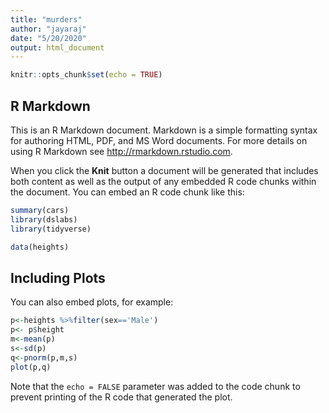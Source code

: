 ```yaml
---
title: "murders"
author: "jayaraj"
date: "5/20/2020"
output: html_document
---
```


```r
knitr::opts_chunk$set(echo = TRUE)
```

## R Markdown

This is an R Markdown document. Markdown is a simple formatting syntax for authoring HTML, PDF, and MS Word documents. For more details on using R Markdown see <http://rmarkdown.rstudio.com>.

When you click the **Knit** button a document will be generated that includes both content as well as the output of any embedded R code chunks within the document. You can embed an R code chunk like this:

```r
summary(cars)
library(dslabs)
library(tidyverse)

data(heights)

```

## Including Plots

You can also embed plots, for example:

```r
p<-heights %>%filter(sex=='Male')
p<- p$height
m<-mean(p)
s<-sd(p)
q<-pnorm(p,m,s)
plot(p,q)
```

Note that the `echo = FALSE` parameter was added to the code chunk to prevent printing of the R code that generated the plot.
